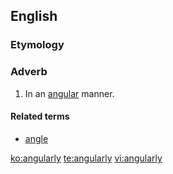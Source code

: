 ==English==

===Etymology===
{{suffix|angular|ly}}

===Adverb===
{{en-adv}}

# In an [[angular]] manner.

====Related terms====
* [[angle]]

[[ko:angularly]]
[[te:angularly]]
[[vi:angularly]]